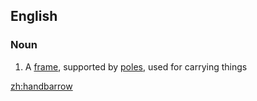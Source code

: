 ==English==
===Noun===
{{en-noun}}

#A [[frame]], supported by [[pole]]s, used for carrying things

[[zh:handbarrow]]